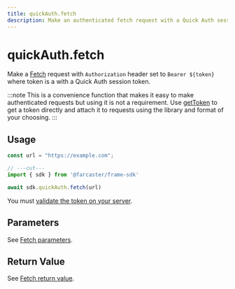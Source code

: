 ```yaml
---
title: quickAuth.fetch
description: Make an authenticated fetch request with a Quick Auth session token
---
```


# quickAuth.fetch

Make a [Fetch](https://developer.mozilla.org/en-US/docs/Web/API/Fetch_API/Using_Fetch) request
with `Authorization` header set to `Bearer ${token}` where token is a with a
Quick Auth session token.

:::note
This is a convenience function that makes it easy to make authenticated
requests but using it is not a requirement. Use
[getToken](/docs/sdk/quick-auth/get-token) to get a token directly and attach
it to requests using the library and format of your choosing.
:::


## Usage

```ts twoslash
const url = "https://example.com";

// ---cut---
import { sdk } from '@farcaster/frame-sdk'

await sdk.quickAuth.fetch(url)
```

You must [validate the token on your server](/docs/sdk/quick-auth#validate-a-session-token).

## Parameters

See [Fetch parameters](https://developer.mozilla.org/en-US/docs/Web/API/Window/fetch#parameters).


## Return Value

See [Fetch return value](https://developer.mozilla.org/en-US/docs/Web/API/Window/fetch#return_value).
